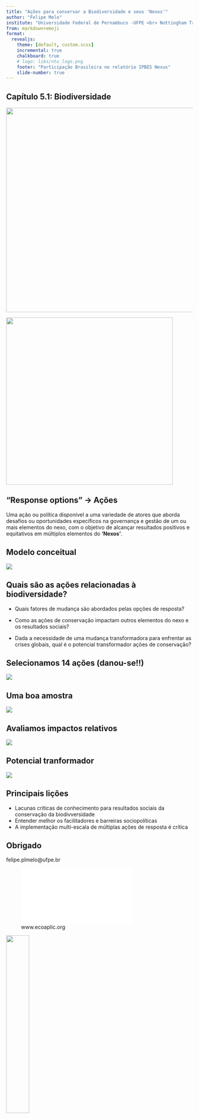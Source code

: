 ```yaml
---
title: "Ações para conservar a Biodiversidade e seus 'Nexos'"
author: "Felipe Melo"
institute: "Universidade Federal de Pernambuco -UFPE <br> Nottingham Trent University - UK"
from: markdown+emoji
format:
  revealjs:
    theme: [default, custom.scss]
    incremental: true
    chalkboard: true
    # logo: libs/ntu_logo.png
    footer: "Participação Brasileira no relatório IPBES Nexus"
    slide-number: true
---
```


## Capítulo 5.1: Biodiversidade

![](/libs/nexy_team.jpeg){.absolute top=200 left=0 width="550"}

![](/libs/nexus_authors.png){.absolute top=100 right=0 width="450"}

## "Response options" -\> Ações

Uma ação ou política disponível a uma variedade de atores que aborda desafios ou oportunidades específicos na governança e gestão de um ou mais elementos do nexo, com o objetivo de alcançar resultados positivos e equitativos em múltiplos elementos do **'Nexos'**.

## Modelo conceitual

![](/libs/nexus_geral.png){fig-align=center}


## Quais são as ações relacionadas à biodiversidade?

-   Quais fatores de mudança são abordados pelas opções de resposta?

-   Como as ações de conservação impactam outros elementos do nexo e os resultados sociais?

-   Dada a necessidade de uma mudança transformadora para enfrentar as crises globais, qual é o potencial transformador ações de conservação?

## Selecionamos 14 ações (danou-se!!)

![](/libs/nexus_sdg.png)

## Uma boa amostra

![](/libs/nexus_drivers.png){fig-align=center}

## Avaliamos impactos relativos
![](/libs/nexus_impact.png){fig-align=center}

## Potencial tranformador

![](/libs/nexus_trans.png){fig-align=center}

## Principais lições

- Lacunas críticas de conhecimento para resultados sociais da conservação da biodivversidade
- Entender melhor os facilitadores e barreiras sociopolíticas
- A implementação multi-escala de múltiplas ações de resposta é crítica

## Obrigado

felipe.plmelo@ufpe.br

![www.ecoaplic.org](www.ecoaplic.org)

![](libs/qr_ecoaplic.png){fig-align=center width=35%}



